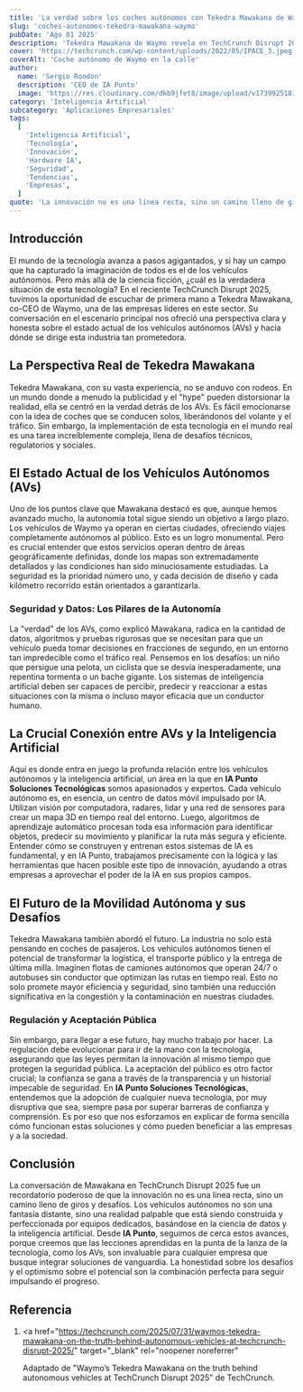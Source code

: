 ```yaml
---
title: 'La verdad sobre los coches autónomos con Tekedra Mawakana de Waymo'
slug: 'coches-autonomos-tekedra-mawakana-waymo'
pubDate: 'Ago 01 2025'
description: 'Tekedra Mawakana de Waymo revela en TechCrunch Disrupt 2025 la compleja realidad y el prometedor futuro de los vehículos autónomos, destacando el rol crucial de la IA y los desafíos de su implementación.'
cover: 'https://techcrunch.com/wp-content/uploads/2022/05/IPACE_3.jpeg'
coverAlt: 'Coche autónomo de Waymo en la calle'
author:
  name: 'Sergio Rondón'
  description: 'CEO de IA Punto'
  image: 'https://res.cloudinary.com/dkb9jfet8/image/upload/v1739925181/sergio_gdcaeh.png'
category: 'Inteligencia Artificial'
subcategory: 'Aplicaciones Empresariales'
tags:
  [
    'Inteligencia Artificial',
    'Tecnología',
    'Innovación',
    'Hardware IA',
    'Seguridad',
    'Tendencias',
    'Empresas',
  ]
quote: 'La innovación no es una línea recta, sino un camino lleno de giros y desafíos.'
---
```


<h2 id="introduccion">Introducción</h2>

El mundo de la tecnología avanza a pasos agigantados, y si hay un campo que ha capturado la imaginación de todos es el de los vehículos autónomos. Pero más allá de la ciencia ficción, ¿cuál es la verdadera situación de esta tecnología? En el reciente TechCrunch Disrupt 2025, tuvimos la oportunidad de escuchar de primera mano a Tekedra Mawakana, co-CEO de Waymo, una de las empresas líderes en este sector. Su conversación en el escenario principal nos ofreció una perspectiva clara y honesta sobre el estado actual de los vehículos autónomos (AVs) y hacia dónde se dirige esta industria tan prometedora.

<h2 id="la-perspectiva-real-de-tekedra-mawakana">
  La Perspectiva Real de Tekedra Mawakana
</h2>

Tekedra Mawakana, con su vasta experiencia, no se anduvo con rodeos. En un mundo donde a menudo la publicidad y el "hype" pueden distorsionar la realidad, ella se centró en la verdad detrás de los AVs. Es fácil emocionarse con la idea de coches que se conducen solos, liberándonos del volante y el tráfico. Sin embargo, la implementación de esta tecnología en el mundo real es una tarea increíblemente compleja, llena de desafíos técnicos, regulatorios y sociales.

<h2 id="el-estado-actual-de-los-vehiculos-autonomos-avs">
  El Estado Actual de los Vehículos Autónomos (AVs)
</h2>

Uno de los puntos clave que Mawakana destacó es que, aunque hemos avanzado mucho, la autonomía total sigue siendo un objetivo a largo plazo. Los vehículos de Waymo ya operan en ciertas ciudades, ofreciendo viajes completamente autónomos al público. Esto es un logro monumental. Pero es crucial entender que estos servicios operan dentro de áreas geográficamente definidas, donde los mapas son extremadamente detallados y las condiciones han sido minuciosamente estudiadas. La seguridad es la prioridad número uno, y cada decisión de diseño y cada kilómetro recorrido están orientados a garantizarla.

<h3 id="seguridad-y-datos-los-pilares-de-la-autonomia">
  Seguridad y Datos: Los Pilares de la Autonomía
</h3>

La "verdad" de los AVs, como explicó Mawakana, radica en la cantidad de datos, algoritmos y pruebas rigurosas que se necesitan para que un vehículo pueda tomar decisiones en fracciones de segundo, en un entorno tan impredecible como el tráfico real. Pensemos en los desafíos: un niño que persigue una pelota, un ciclista que se desvía inesperadamente, una repentina tormenta o un bache gigante. Los sistemas de inteligencia artificial deben ser capaces de percibir, predecir y reaccionar a estas situaciones con la misma o incluso mayor eficacia que un conductor humano.

<h2 id="la-crucial-conexion-entre-avs-y-la-inteligencia-artificial">
  La Crucial Conexión entre AVs y la Inteligencia Artificial
</h2>

Aquí es donde entra en juego la profunda relación entre los vehículos autónomos y la inteligencia artificial, un área en la que en **IA Punto Soluciones Tecnológicas** somos apasionados y expertos. Cada vehículo autónomo es, en esencia, un centro de datos móvil impulsado por IA. Utilizan visión por computadora, radares, lidar y una red de sensores para crear un mapa 3D en tiempo real del entorno. Luego, algoritmos de aprendizaje automático procesan toda esa información para identificar objetos, predecir su movimiento y planificar la ruta más segura y eficiente. Entender cómo se construyen y entrenan estos sistemas de IA es fundamental, y en IA Punto, trabajamos precisamente con la lógica y las herramientas que hacen posible este tipo de innovación, ayudando a otras empresas a aprovechar el poder de la IA en sus propios campos.

<h2 id="el-futuro-de-la-movilidad-autonoma-y-sus-desafios">
  El Futuro de la Movilidad Autónoma y sus Desafíos
</h2>

Tekedra Mawakana también abordó el futuro. La industria no solo está pensando en coches de pasajeros. Los vehículos autónomos tienen el potencial de transformar la logística, el transporte público y la entrega de última milla. Imaginen flotas de camiones autónomos que operan 24/7 o autobuses sin conductor que optimizan las rutas en tiempo real. Esto no solo promete mayor eficiencia y seguridad, sino también una reducción significativa en la congestión y la contaminación en nuestras ciudades.

<h3 id="regulacion-y-aceptacion-publica">Regulación y Aceptación Pública</h3>

Sin embargo, para llegar a ese futuro, hay mucho trabajo por hacer. La regulación debe evolucionar para ir de la mano con la tecnología, asegurando que las leyes permitan la innovación al mismo tiempo que protegen la seguridad pública. La aceptación del público es otro factor crucial; la confianza se gana a través de la transparencia y un historial impecable de seguridad. En **IA Punto Soluciones Tecnológicas**, entendemos que la adopción de cualquier nueva tecnología, por muy disruptiva que sea, siempre pasa por superar barreras de confianza y comprensión. Es por eso que nos esforzamos en explicar de forma sencilla cómo funcionan estas soluciones y cómo pueden beneficiar a las empresas y a la sociedad.

<h2 id="conclusion">Conclusión</h2>

La conversación de Mawakana en TechCrunch Disrupt 2025 fue un recordatorio poderoso de que la innovación no es una línea recta, sino un camino lleno de giros y desafíos. Los vehículos autónomos no son una fantasía distante, sino una realidad palpable que está siendo construida y perfeccionada por equipos dedicados, basándose en la ciencia de datos y la inteligencia artificial. Desde **IA Punto**, seguimos de cerca estos avances, porque creemos que las lecciones aprendidas en la punta de la lanza de la tecnología, como los AVs, son invaluable para cualquier empresa que busque integrar soluciones de vanguardia. La honestidad sobre los desafíos y el optimismo sobre el potencial son la combinación perfecta para seguir impulsando el progreso.

<h2 id="referencia">Referencia</h2>

1.  <a
      href="https://techcrunch.com/2025/07/31/waymos-tekedra-mawakana-on-the-truth-behind-autonomous-vehicles-at-techcrunch-disrupt-2025/"
      target="_blank"
      rel="noopener noreferrer"
    >
      Adaptado de "Waymo’s Tekedra Mawakana on the truth behind autonomous
      vehicles at TechCrunch Disrupt 2025" de TechCrunch.
    </a>
